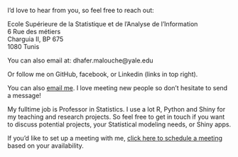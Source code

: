 <link rel="stylesheet" href="styles.css" type="text/css">

I'd love to hear from you, so feel free to reach out:

Ecole Supérieure de la Statistique et de l'Analyse de l'Information<br>
6 Rue des métiers<br>
Charguia II, BP 675<br>
1080 Tunis<br>

You can also email at: dhafer.malouche@yale.edu<br>


Or follow me on GitHub, facebook, or Linkedin (links in top right).


<p>You can also <a href="mailto:dhafer.malouche@yale.edu?subject=Hello!">email me</a>. I love meeting new people so don't hesitate to send a message!</p>
<p>My fulltime job is Professor in Statistics.   I use a lot R, Python  and Shiny for my teaching and research projects. So feel free to get in touch if you want to discuss potential projects, your Statistical modeling  needs, or Shiny apps.</p>
<p>If you'd like to set up a meeting with me, <a href="https://calendly.com/attalitech/meeting">click here to schedule a meeting</a> based on your availability.</p>


